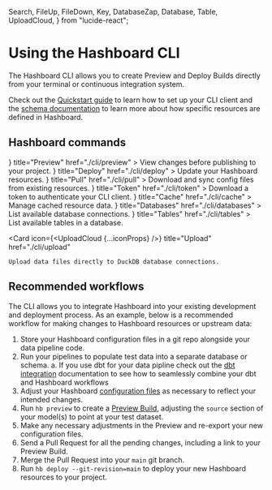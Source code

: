   Search,
  FileUp,
  FileDown,
  Key,
  DatabaseZap,
  Database,
  Table,
  UploadCloud,
} from "lucide-react";

# Using the Hashboard CLI

The Hashboard CLI allows you to create Preview and Deploy Builds directly from your terminal or continuous integration system.

Check out the [Quickstart guide](quickstart) to learn how to set up your CLI client and the [schema documentation](config-schema) to learn more about how specific resources are defined in Hashboard.

## Hashboard commands

<Cards num={2}>
  <Card
    icon={<Search {...iconProps} />}
    title="Preview"
    href="./cli/preview"
  >
    View changes before publishing to your project.
  </Card>
  <Card
    icon={<FileUp {...iconProps} />}
    title="Deploy"
    href="./cli/deploy"
  >
    Update your Hashboard resources.
  </Card>
  <Card
    icon={<FileDown {...iconProps} />}
    title="Pull"
    href="./cli/pull"
  >
    Download and sync config files from existing resources.
  </Card>
    <Card
    icon={<Key {...iconProps} />}
    title="Token"
    href="./cli/token"
  >
    Download a token to authenticate your CLI client.
  </Card>
  <Card
    icon={<DatabaseZap {...iconProps} />}
    title="Cache"
    href="./cli/cache"
  >
    Manage cached resource data.
  </Card>
  <Card
    icon={<Database {...iconProps} />}
    title="Databases"
    href="./cli/databases"
  >
    List available database connections.
  </Card>
  <Card
    icon={<Table {...iconProps} />}
    title="Tables"
    href="./cli/tables"
  >
    List available tables in a database.
  </Card>

  <Card
    icon={<UploadCloud {...iconProps} />}
    title="Upload"
    href="./cli/upload"
  >
    Upload data files directly to DuckDB database connections.
  </Card>
</Cards>

## Recommended workflows

The CLI allows you to integrate Hashboard into your existing development and deployment process. As an example, below is a recommended workflow for making changes to Hashboard resources or upstream data:

1. Store your Hashboard configuration files in a git repo alongside your data pipeline code.
2. Run your pipelines to populate test data into a separate database or schema.
   a. If you use dbt for your data pipline check out the [dbt integration]() documentation to see how to seamlessly combine your dbt and Hashboard workflows
3. Adjust your Hashboard [configuration files]() as necessary to reflect your intended changes.
4. Run `hb preview` to create a [Preview Build](), adjusting the `source` section of your model(s) to point at your test dataset.
5. Make any necessary adjustments in the Preview and re-export your new configuration files.
6. Send a Pull Request for all the pending changes, including a link to your Preview Build.
7. Merge the Pull Request into your `main` git branch.
8. Run `hb deploy --git-revision=main` to deploy your new Hashboard resources to your project.
